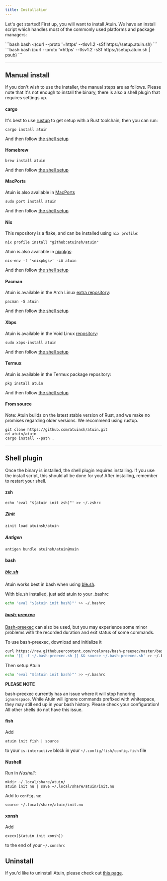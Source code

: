 ```yaml
---
title: Installation
---
```



Let's get started! First up, you will want to install Atuin. We have an install
script which handles most of the commonly used platforms and package managers:

<Tabs>
  <TabItem label="bash/zsh">
  ```bash
  bash <(curl --proto '=https' --tlsv1.2 -sSf https://setup.atuin.sh)
  ```
  </TabItem>

  <TabItem label="fish">
  ```bash
  bash (curl --proto '=https' --tlsv1.2 -sSf https://setup.atuin.sh | psub)
  ```
  </TabItem>
</Tabs>


<LinkCard
  title="Setup sync"
  description="Move on to the next step, or read on for a manual install"
  href="/guide/sync/"
/>

---

## Manual install

If you don't wish to use the installer, the manual steps are as follows. Please
note that it's not enough to install the binary, there is also a shell plugin
that requires settings up.

#### cargo

It's best to use [rustup](https://rustup.rs/) to get setup with a Rust
toolchain, then you can run:

```
cargo install atuin
```
  
And then follow [the shell setup](#shell-plugin)

#### Homebrew

```
brew install atuin
```
  
And then follow [the shell setup](#shell-plugin)
  
#### MacPorts

Atuin is also available in [MacPorts](https://ports.macports.org/port/atuin/)  
  
```
sudo port install atuin
```
  
And then follow [the shell setup](#shell-plugin)

#### Nix

This repository is a flake, and can be installed using `nix profile`:

```
nix profile install "github:atuinsh/atuin"
```

Atuin is also available in [nixpkgs](https://github.com/NixOS/nixpkgs):

```
nix-env -f '<nixpkgs>' -iA atuin
```

And then follow [the shell setup](#shell-plugin)
#### Pacman

Atuin is available in the Arch Linux [extra repository](https://archlinux.org/packages/extra/x86_64/atuin/):

```
pacman -S atuin
```
  
And then follow [the shell setup](#shell-plugin)

#### Xbps

Atuin is available in the Void Linux [repository](https://github.com/void-linux/void-packages/tree/master/srcpkgs/atuin):

```
sudo xbps-install atuin
```

And then follow [the shell setup](#shell-plugin)

#### Termux

Atuin is available in the Termux package repository:

```
pkg install atuin
```
  
And then follow [the shell setup](#shell-plugin)

#### From source

Note: Atuin builds on the latest stable version of Rust, and we make no
promises regarding older versions. We recommend using rustup.

```
git clone https://github.com/atuinsh/atuin.git
cd atuin/atuin
cargo install --path .
```

---

## Shell plugin

Once the binary is installed, the shell plugin requires installing. If you use
the install script, this should all be done for you! After installing, remember to restart your shell.

#### zsh

```
echo 'eval "$(atuin init zsh)"' >> ~/.zshrc
```

##### Zinit

```sh
zinit load atuinsh/atuin
```

##### Antigen  
  
```sh  
antigen bundle atuinsh/atuin@main
```

#### bash

##### [ble.sh](https://github.com/akinomyoga/ble.sh)

Atuin works best in bash when using [ble.sh](https://github.com/akinomyoga/ble.sh).

With ble.sh installed, just add atuin to your .bashrc

```bash
echo 'eval "$(atuin init bash)"' >> ~/.bashrc
```

##### [bash-preexec](https://github.com/rcaloras/bash-preexec)

[Bash-preexec](https://github.com/rcaloras/bash-preexec) can also be used, but you may experience some minor problems with the recorded duration and exit status of some commands.

To use bash-preexec, download and initialize it

```bash
curl https://raw.githubusercontent.com/rcaloras/bash-preexec/master/bash-preexec.sh -o ~/.bash-preexec.sh
echo '[[ -f ~/.bash-preexec.sh ]] && source ~/.bash-preexec.sh' >> ~/.bashrc
```

Then setup Atuin

```bash
echo 'eval "$(atuin init bash)"' >> ~/.bashrc
```

**PLEASE NOTE**

bash-preexec currently has an issue where it will stop honoring `ignorespace`. While Atuin will ignore commands prefixed with whitespace, they may still end up in your bash history. Please check your configuration! All other shells do not have this issue.

#### fish

Add

```
atuin init fish | source
```

to your `is-interactive` block in your `~/.config/fish/config.fish` file
  
#### Nushell

Run in *Nushell*:

```
mkdir ~/.local/share/atuin/
atuin init nu | save ~/.local/share/atuin/init.nu
```

Add to `config.nu`:

```
source ~/.local/share/atuin/init.nu
```

#### xonsh

Add
```
execx($(atuin init xonsh))
```
to the end of your `~/.xonshrc`

## Uninstall

If you'd like to uninstall Atuin, please check out [this page](https://docs.atuin.sh/uninstall/).
